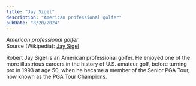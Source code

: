 ```yaml
---
title: "Jay Sigel"
description: "American professional golfer"
pubDate: "8/20/2024"
---
```


*American professional golfer*  
Source (Wikipedia): [Jay Sigel][1]

Robert Jay Sigel is an American professional golfer. He enjoyed one of the more illustrious careers in the history of U.S. amateur golf, before turning pro in 1993 at age 50, when he became a member of the Senior PGA Tour, now known as the PGA Tour Champions.

[1]: https://en.wikipedia.org/wiki/Jay_Sigel
